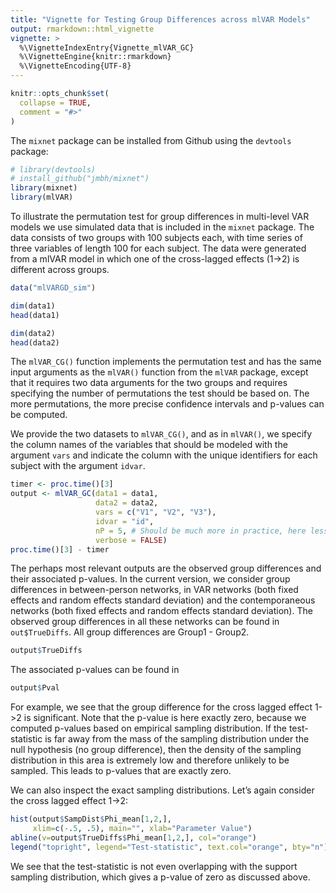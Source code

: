 ```yaml
---
title: "Vignette for Testing Group Differences across mlVAR Models"
output: rmarkdown::html_vignette
vignette: >
  %\VignetteIndexEntry{Vignette_mlVAR_GC}
  %\VignetteEngine{knitr::rmarkdown}
  %\VignetteEncoding{UTF-8}
---
```


```r
knitr::opts_chunk$set(
  collapse = TRUE,
  comment = "#>"
)
```

The `mixnet` package can be installed from Github using the `devtools` package:

```r
# library(devtools)
# install_github("jmbh/mixnet")
library(mixnet)
library(mlVAR)
```

To illustrate the permutation test for group differences in multi-level VAR models we use simulated data that is included in the `mixnet` package. The data consists of two groups with 100 subjects each, with time series of three variables of length 100 for each subject. The data were generated from a mlVAR model in which one of the cross-lagged effects (1->2) is different across groups.

```r
data("mlVARGD_sim")

dim(data1)
head(data1)

dim(data2)
head(data2)
```

The `mlVAR_CG()` function implements the permutation test and has the same input arguments as the `mlVAR()` function from the `mlVAR` package, except that it requires two data arguments for the two groups and requires specifying the number of permutations the test should be based on. The more permutations, the more precise confidence intervals and p-values can be computed.

We provide the two datasets to `mlVAR_CG()`, and as in `mlVAR()`, we specify the column names of the variables that should be modeled with the argument `vars` and indicate the column with the unique identifiers for each subject with the argument `idvar`.

```r
timer <- proc.time()[3]
output <- mlVAR_GC(data1 = data1, 
                   data2 = data2, 
                   vars = c("V1", "V2", "V3"), 
                   idvar = "id", 
                   nP = 5, # Should be much more in practice, here less for illustration
                   verbose = FALSE)
proc.time()[3] - timer
```

The perhaps most relevant outputs are the observed group differences and their associated p-values. In the current version, we consider group differences in between-person networks, in VAR networks (both fixed effects and random effects standard deviation) and the contemporaneous networks (both fixed effects and random effects standard deviation). The observed group differences in all these networks can be found in `out$TrueDiffs`. All group differences are Group1 - Group2.

```r
output$TrueDiffs
```

The associated p-values can be found in 

```r
output$Pval
```

For example, we see that the group difference for the cross lagged effect 1->2 is significant. Note that the p-value is here exactly zero, because we computed p-values based on empirical sampling distribution. If the test-statistic is far away from the mass of the sampling distribution under the null hypothesis (no group difference), then the density of the sampling distribution in this area is extremely low and therefore unlikely to be sampled. This leads to p-values that are exactly zero.

We can also inspect the exact sampling distributions. Let's again consider the cross lagged effect 1->2:

```r

hist(output$SampDist$Phi_mean[1,2,], 
     xlim=c(-.5, .5), main="", xlab="Parameter Value")
abline(v=output$TrueDiffs$Phi_mean[1,2,], col="orange")
legend("topright", legend="Test-statistic", text.col="orange", bty="n")
```
We see that the test-statistic is not even overlapping with the support sampling distribution, which gives a p-value of zero as discussed above.

